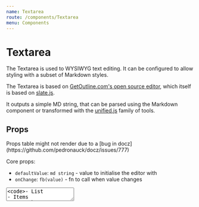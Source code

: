```yaml
---
name: Textarea
route: /components/Textarea
menu: Components
---
```



# Textarea

The Textarea is used to WYSIWYG text editing. It can be configured to allow styling with a subset of Markdown styles.

The Textarea is based on [GetOutline.com's open source editor](https://github.com/outline/rich-markdown-editor), which itself is based on [slate.js](https://github.com/ianstormtaylor/slate).

It outputs a simple MD string, that can be parsed using the Markdown component or transformed with the [unified.js](https://unified.js.org/) family of tools.

## Props

<Props of={Textarea} />
Props table might not render due to a [bug in docz](https://github.com/pedronauck/docz/issues/777)

Core props:

- `defaultValue`: `md string` - value to initialise the editor with
- `onChange`: `fb(value)` - fn to call when value changes

<Playground>
    <Textarea defaultValue={`scenester cornhole trust fund vaporware williamsburg. Selfies tbh tumeric XOXO man braid cred. Skateboard heirloom locavore, kogi everyday carry af tattooed art party asymmetrical cardigan sustainable. Tbh cornhole post-ironic, literally hashtag ethical adaptogen brooklyn bushwick distillery. Vape stumptown swag glossier small batch gastropub. Taxidermy

    - List
    - Items
    - Everywhere

    90's everyday carry kombucha. Banjo VHS occupy marfa roof party slow-carb.`} />

</Playground>
